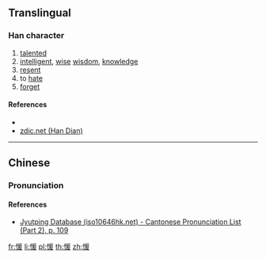 ==Translingual==

===Han character===
{{Han char|rn=61|rad=心|as=09|sn=12|four=92047|canj=PBME|ids=⿰忄爰}}

# [[talented]]
# [[intelligent]], [[wise]] [[wisdom]], [[knowledge]]
# [[resent]]
# to [[hate]]
# [[forget]]

====References====
* {{Han ref|kx=0394.170|dkj=10917|dj=0730.240|hdz=42329.140|uh=610B|ud=24843|bh=D950|bd=55632}}
* [http://www.zdic.net/zd/zi/ZdicE6Zdic84Zdic8B.htm zdic.net (Han Dian)]

----

==Chinese==
{{zh-forms}}

===Pronunciation===
{{zh-pron
|m=xuān
|c=hyun1
|mc=y
|oc=y
|ma=
|cat=a,v
}}

====References====
* [http://www.iso10646hk.net/jp/document/download.jsp Jyutping Database (iso10646hk.net) - Cantonese Pronunciation List (Part 2), p. 109]

[[fr:愋]]
[[li:愋]]
[[pl:愋]]
[[th:愋]]
[[zh:愋]]